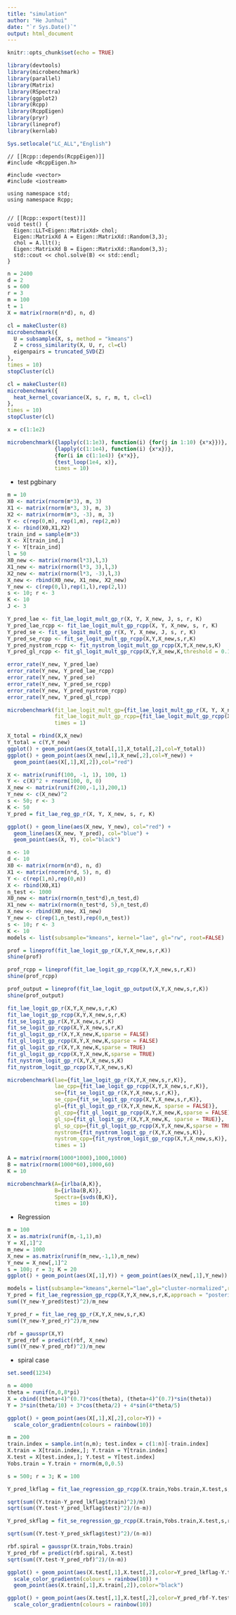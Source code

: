 ```yaml
---
title: "simulation"
author: "He Junhui"
date: "`r Sys.Date()`"
output: html_document
---
```


```r
knitr::opts_chunk$set(echo = TRUE)
```

```r
library(devtools)
library(microbenchmark)
library(parallel)
library(Matrix)
library(RSpectra)
library(ggplot2)
library(Rcpp)
library(RcppEigen)
library(pryr)
library(lineprof)
library(kernlab)
```

```r
Sys.setlocale("LC_ALL","English")
```

```Rcpp
// [[Rcpp::depends(RcppEigen)]]
#include <RcppEigen.h>

#include <vector>
#include <iostream>

using namespace std;
using namespace Rcpp;


// [[Rcpp::export(test)]]
void test() {
  Eigen::LLT<Eigen::MatrixXd> chol;
  Eigen::MatrixXd A = Eigen::MatrixXd::Random(3,3);
  chol = A.llt();
  Eigen::MatrixXd B = Eigen::MatrixXd::Random(3,3);
  std::cout << chol.solve(B) << std::endl;
}
```


```r
n = 2400
d = 2
s = 600
r = 3
m = 100
t = 1
X = matrix(rnorm(n*d), n, d)
```

```r
cl = makeCluster(8)
microbenchmark({
  U = subsample(X, s, method = "kmeans")
  Z = cross_similarity(X, U, r, cl=cl)
  eigenpairs = truncated_SVD(Z)
},
times = 10)
stopCluster(cl)
```

```r
cl = makeCluster(8)
microbenchmark({
  heat_kernel_covariance(X, s, r, m, t, cl=cl)
},
times = 10)
stopCluster(cl)
```

```r
x = c(1:1e2)
```



```r
microbenchmark({lapply(c(1:1e3), function(i) {for(j in 1:10) {x*x}})},
               {lapply(c(1:1e4), function(i) {x*x})},
               {for(i in c(1:1e4)) {x*x}},
               {test_loop(1e4, x)},
               times = 10)
```



+ test pgbinary



```r
m = 10
X0 <- matrix(rnorm(m*3), m, 3)
X1 <- matrix(rnorm(m*3, 3), m, 3)
X2 <- matrix(rnorm(m*3, -3), m, 3)
Y <- c(rep(0,m), rep(1,m), rep(2,m))
X <- rbind(X0,X1,X2)
train_ind = sample(m*3)
X <- X[train_ind,]
Y <- Y[train_ind]
l = 50
X0_new <- matrix(rnorm(l*3),l,3)
X1_new <- matrix(rnorm(l*3, 3),l,3)
X2_new <- matrix(rnorm(l*3, -3),l,3)
X_new <- rbind(X0_new, X1_new, X2_new)
Y_new <- c(rep(0,l),rep(1,l),rep(2,l))
s <- 10; r <- 3
K <- 10
J <- 3
```

```r
Y_pred_lae <- fit_lae_logit_mult_gp_r(X, Y, X_new, J, s, r, K)
Y_pred_lae_rcpp <- fit_lae_logit_mult_gp_rcpp(X, Y, X_new, s, r, K)
Y_pred_se <- fit_se_logit_mult_gp_r(X, Y, X_new, J, s, r, K)
Y_pred_se_rcpp <- fit_se_logit_mult_gp_rcpp(X,Y,X_new,s,r,K)
Y_pred_nystrom_rcpp <- fit_nystrom_logit_mult_gp_rcpp(X,Y,X_new,s,K)
Y_pred_gl_rcpp <- fit_gl_logit_mult_gp_rcpp(X,Y,X_new,K,threshold = 0.1)
```

```r
error_rate(Y_new, Y_pred_lae)
error_rate(Y_new, Y_pred_lae_rcpp)
error_rate(Y_new, Y_pred_se)
error_rate(Y_new, Y_pred_se_rcpp)
error_rate(Y_new, Y_pred_nystrom_rcpp)
error_rate(Y_new, Y_pred_gl_rcpp)
```



```r
microbenchmark(fit_lae_logit_mult_gp={fit_lae_logit_mult_gp_r(X, Y, X_new, J, s, r, K)},
               fit_lae_logit_mult_gp_rcpp={fit_lae_logit_mult_gp_rcpp(X, Y, X_new, s, r, K)},
               times = 1)
```

```r
X_total = rbind(X,X_new)
Y_total = c(Y,Y_new)
ggplot() + geom_point(aes(X_total[,1],X_total[,2],col=Y_total))
ggplot() + geom_point(aes(X_new[,1],X_new[,2],col=Y_new)) +
  geom_point(aes(X[,1],X[,2]),col="red")
```

```r
X <- matrix(runif(100, -1, 1), 100, 1)
Y <- c(X)^2 + rnorm(100, 0, 0)
X_new <- matrix(runif(200,-1,1),200,1)
Y_new <- c(X_new)^2
s <- 50; r <- 3
K <- 50
Y_pred = fit_lae_reg_gp_r(X, Y, X_new, s, r, K)
```

```r
ggplot() + geom_line(aes(X_new, Y_new), col="red") +
  geom_line(aes(X_new, Y_pred), col="blue") +
  geom_point(aes(X, Y), col="black")
```


```r
n <- 10
d <- 10
X0 <- matrix(rnorm(n*d), n, d)
X1 <- matrix(rnorm(n*d, 5), n, d)
Y <- c(rep(1,n),rep(0,n))
X <- rbind(X0,X1)
n_test <- 1000
X0_new <- matrix(rnorm(n_test*d),n_test,d)
X1_new <- matrix(rnorm(n_test*d, 5),n_test,d)
X_new <- rbind(X0_new, X1_new)
Y_new <- c(rep(1,n_test),rep(0,n_test))
s <- 10; r <- 3
K <- 10
models <- list(subsample="kmeans", kernel="lae", gl="rw", root=FALSE)
```



```r
prof = lineprof(fit_lae_logit_gp_r(X,Y,X_new,s,r,K))
shine(prof)
```

```r
prof_rcpp = lineprof(fit_lae_logit_gp_rcpp(X,Y,X_new,s,r,K))
shine(prof_rcpp)
```

```r
prof_output = lineprof(fit_lae_logit_gp_output(X,Y,X_new,s,r,K))
shine(prof_output)
```



```r
fit_lae_logit_gp_r(X,Y,X_new,s,r,K)
fit_lae_logit_gp_rcpp(X,Y,X_new,s,r,K)
fit_se_logit_gp_r(X,Y,X_new,s,r,K)
fit_se_logit_gp_rcpp(X,Y,X_new,s,r,K)
fit_gl_logit_gp_r(X,Y,X_new,K,sparse = FALSE)
fit_gl_logit_gp_rcpp(X,Y,X_new,K,sparse = FALSE)
fit_gl_logit_gp_r(X,Y,X_new,K,sparse = TRUE)
fit_gl_logit_gp_rcpp(X,Y,X_new,K,sparse = TRUE)
fit_nystrom_logit_gp_r(X,Y,X_new,s,K)
fit_nystrom_logit_gp_rcpp(X,Y,X_new,s,K)
```

```r
microbenchmark(lae={fit_lae_logit_gp_r(X,Y,X_new,s,r,K)},
               lae_cpp={fit_lae_logit_gp_rcpp(X,Y,X_new,s,r,K)},
               se={fit_se_logit_gp_r(X,Y,X_new,s,r,K)},
               se_cpp={fit_se_logit_gp_rcpp(X,Y,X_new,s,r,K)},
               gl={fit_gl_logit_gp_r(X,Y,X_new,K, sparse = FALSE)},
               gl_cpp={fit_gl_logit_gp_rcpp(X,Y,X_new,K,sparse = FALSE)},
               gl_sp={fit_gl_logit_gp_r(X,Y,X_new,K, sparse = TRUE)},
               gl_sp_cpp={fit_gl_logit_gp_rcpp(X,Y,X_new,K,sparse = TRUE)},
               nystrom={fit_nystrom_logit_gp_r(X,Y,X_new,s,K)},
               nystrom_cpp={fit_nystrom_logit_gp_rcpp(X,Y,X_new,s,K)},
               times = 1)
```

```r
A = matrix(rnorm(1000*1000),1000,1000)
B = matrix(rnorm(1000*60),1000,60)
K = 10
```


```r
microbenchmark(A={irlba(A,K)},
               B={irlba(B,K)},
               Spectra={svds(B,K)},
               times = 10)
```


+ Regression

```r
m = 100
X = as.matrix(runif(m,-1,1),m)
Y = X[,1]^2
m_new = 1000
X_new = as.matrix(runif(m_new,-1,1),m_new)
Y_new = X_new[,1]^2
s = 100; r = 3; K = 20
ggplot() + geom_point(aes(X[,1],Y)) + geom_point(aes(X_new[,1],Y_new))
```

```r
models = list(subsample="kmeans",kernel="lae",gl="cluster-normalized",root=TRUE)
Y_pred = fit_lae_regression_gp_rcpp(X,Y,X_new,s,r,K,approach = "posterior", models = models)
sum((Y_new-Y_pred$test)^2)/m_new
```

```r
Y_pred_r = fit_lae_reg_gp_r(X,Y,X_new,s,r,K)
sum((Y_new-Y_pred_r)^2)/m_new
```


```r
rbf = gausspr(X,Y)
Y_pred_rbf = predict(rbf, X_new)
sum((Y_new-Y_pred_rbf)^2)/m_new
```

+ spiral case

```r
set.seed(1234)
```


```r
n = 4000
theta = runif(n,0,8*pi)
X = cbind((theta+4)^(0.7)*cos(theta), (theta+4)^(0.7)*sin(theta))
Y = 3*sin(theta/10) + 3*cos(theta/2) + 4*sin(4*theta/5)
```

```r
ggplot() + geom_point(aes(X[,1],X[,2],color=Y)) +
  scale_color_gradientn(colours = rainbow(10))
```

```r
m = 200
train.index = sample.int(n,m); test.index = c(1:n)[-train.index]
X.train = X[train.index,]; Y.train = Y[train.index]
X.test = X[test.index,]; Y.test = Y[test.index]
Yobs.train = Y.train + rnorm(m,0,0.5)
```

```r
s = 500; r = 3; K = 100
```

```r
Y_pred_lkflag = fit_lae_regression_gp_rcpp(X.train,Yobs.train,X.test,s,r,K)
```


```r
sqrt(sum((Y.train-Y_pred_lkflag$train)^2)/m)
sqrt(sum((Y.test-Y_pred_lkflag$test)^2)/(n-m))
```



```r
Y_pred_skflag = fit_se_regression_gp_rcpp(X.train,Yobs.train,X.test,s,r,K)
```

```r
sqrt(sum((Y.test-Y_pred_skflag$test)^2)/(n-m))
```


```r
rbf.spiral = gausspr(X.train,Yobs.train)
Y_pred_rbf = predict(rbf.spiral, X.test)
sqrt(sum((Y.test-Y_pred_rbf)^2)/(n-m))
```

```r
ggplot() + geom_point(aes(X.test[,1],X.test[,2],color=Y_pred_lkflag-Y.test)) +
  scale_color_gradientn(colours = rainbow(10)) +
  geom_point(aes(X.train[,1],X.train[,2]),color="black")
```

```r
ggplot() + geom_point(aes(X.test[,1],X.test[,2],color=Y_pred_rbf-Y.test)) +
  scale_color_gradientn(colours = rainbow(10))
```
